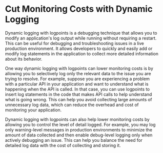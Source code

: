 

# Cut Monitoring Costs with Dynamic Logging

Dynamic logging with logpoints is a debugging technique that allows you to modify an application's log output while running without requiring a restart. This can be useful for debugging and troubleshooting issues in a live production environment. It allows developers to quickly and easily add or modify log statements in the application to collect more detailed information about its behavior.

One way dynamic logging with logpoints can lower monitoring costs is by allowing you to selectively log only the relevant data to the issue you are trying to resolve. For example, suppose you are experiencing a problem with a particular API in your application and want to understand what is happening when the API is called. In that case, you can use logpoints to insert log statements in the code that makes API calls to help understand what is going wrong. This can help you avoid collecting large amounts of unnecessary log data, which can reduce the overhead and cost of monitoring your application.

Dynamic logging with logpoints can also help lower monitoring costs by allowing you to control the level of detail logged. For example, you may log only warning-level messages in production environments to minimize the amount of data collected and then enable debug-level logging only when actively debugging an issue. This can help you balance the need for detailed log data with the cost of collecting and storing it.

<div className="w-full cols-1">
<Card title="Logpoints" target="../sidekick-actions/logpoint" isNewWindow={false}>

</Card>
</div>